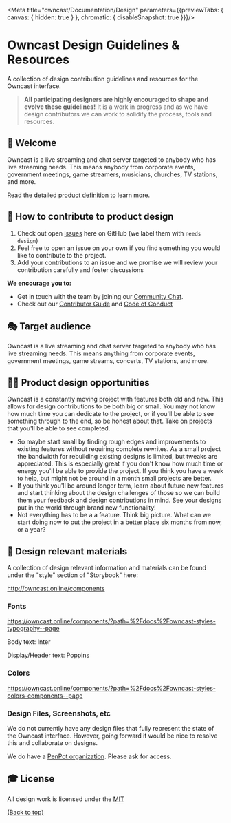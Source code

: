 
<Meta title="owncast/Documentation/Design" parameters={{previewTabs: { canvas: { hidden: true } }, chromatic: { disableSnapshot: true }}}/>

# Owncast Design Guidelines & Resources

A collection of design contribution guidelines and resources for the Owncast interface.

> **All participating designers are highly encouraged to shape and evolve these guidelines!**
> It is a work in progress and as we have design contributors we can work to solidify the process, tools and resources.

## 👋 Welcome

Owncast is a live streaming and chat server targeted to anybody who has live streaming needs. This means anybody from corporate events, government meetings, game streamers, musicians, churches, TV stations, and more.

Read the detailed [product definition](https://github.com/owncast/owncast/blob/develop/docs/product-definition.md) to learn more.

## 🚢 How to contribute to product design

1. Check out open [issues](https://github.com/owncast/owncast/issues) here on GitHub (we label them with `needs design`)
2. Feel free to open an issue on your own if you find something you would like to contribute to the project.
3. Add your contributions to an issue and we promise we will review your contribution carefully and foster discussions

**We encourage you to:**

- Get in touch with the team by joining our [Community Chat](https://owncast.rocket.chat).
- Check out our [Contributor Guide](https://owncast.online/help) and
  [Code of Conduct](https://github.com/owncast/owncast/blob/develop/CODE_OF_CONDUCT.md)

## 🎭 Target audience

Owncast is a live streaming and chat server targeted to anybody who has live streaming needs. This means anything from corporate events, government meetings, game streams, concerts, TV stations, and more.

## 🧑‍🎨 Product design opportunities

Owncast is a constantly moving project with features both old and new. This allows for design contributions to be both big or small.
You may not know how much time you can dedicate to the project, or if you'll be able to see something through to the end, so be honest about that. Take on projects that you'll be able to see completed.

- So maybe start small by finding rough edges and improvements to existing features without requiring complete rewrites. As a small project the bandwidth for rebuilding existing designs is limited, but tweaks are appreciated. This is especially great if you don't know how much time or energy you'll be able to provide the project. If you think you have a week to help, but might not be around in a month small projects are better.
- If you think you'll be around longer term, learn about future new features and start thinking about the design challenges of those so we can build them your feedback and design contributions in mind. See your designs put in the world through brand new functionality!
- Not everything has to be a a feature. Think big picture. What can we start doing now to put the project in a better place six months from now, or a year?

## 💅 Design relevant materials

A collection of design relevant information and materials can be found under the "style" section of "Storybook" here:

http://owncast.online/components

### Fonts

https://owncast.online/components/?path=%2Fdocs%2Fowncast-styles-typography--page

Body text: Inter

Display/Header text: Poppins

### Colors

https://owncast.online/components/?path=%2Fdocs%2Fowncast-styles-colors-components--page

### Design Files, Screenshots, etc

We do not currently have any design files that fully represent the state of
the Owncast interface. However, going forward it would be nice to resolve this
and collaborate on designs.

We do have a [PenPot organization](https://design.penpot.app/#/dashboard/team/8373f780-f255-11ec-b774-f940e3befd53/projects). Please ask for access.

## 🎓 License

All design work is licensed under the
[MIT](https://mit-license.org/)

[(Back to top)](#-table-of-contents)

